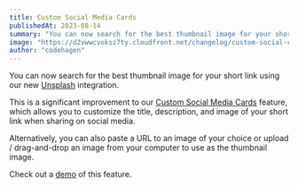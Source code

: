 ```yaml
---
title: Custom Social Media Cards
publishedAt: 2023-08-14
summary: "You can now search for the best thumbnail image for your short link using our Unsplash integration."
image: "https://d2vwwcvoksz7ty.cloudfront.net/changelog/custom-social-cards.png"
author: "codehagen"
---
```


You can now search for the best thumbnail image for your short link using our new [Unsplash](https://unsplash.com/developers) integration.

This is a significant improvement to our [Custom Social Media Cards](/help/article/how-to-create-link#custom-social-media-cards) feature, which allows you to customize the title, description, and image of your short link when sharing on social media.

Alternatively, you can also paste a URL to an image of your choice or upload / drag-and-drop an image from your computer to use as the thumbnail image.

Check out a [demo](https://twitter.com/codehagen/status/1691087216335003648) of this feature.
